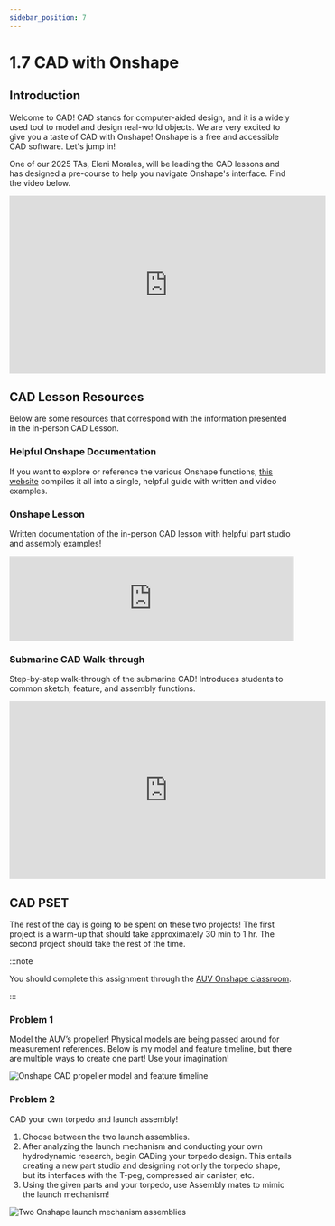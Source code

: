 ```yaml
---
sidebar_position: 7
---
```


# 1.7 CAD with Onshape

## Introduction


Welcome to CAD! CAD stands for computer-aided design, and it is a widely used tool to model and design real-world objects. We are very excited to give you a taste of CAD with Onshape! Onshape is a free and accessible CAD software. Let's jump in!


One of our 2025 TAs, Eleni Morales, will be leading the CAD lessons and has designed a pre-course to help you navigate Onshape's interface. Find the video below.
<iframe width="560" height="315" src="https://www.youtube.com/embed/yEvu7u799Tg?si=62111xW9i19lQntx" title="YouTube video player" frameborder="0" allow="accelerometer; autoplay; clipboard-write; encrypted-media; gyroscope; picture-in-picture; web-share" referrerpolicy="strict-origin-when-cross-origin" allowfullscreen></iframe>


## CAD Lesson Resources


Below are some resources that correspond with the information presented in the in-person CAD Lesson.


### Helpful Onshape Documentation


If you want to explore or reference the various Onshape functions, [this website](https://cad.onshape.com/help/Content/sketch.htm?TocPath=Part%20Studios%7C_____0) compiles it all into a single, helpful guide with written and video examples.


### Onshape Lesson


Written documentation of the in-person CAD lesson with helpful part studio and assembly examples!
<iframe src="https://blksail-edu.github.io/slides/2025_cad" width="100%" height={320} frameborder="0" allowfullscreen></iframe>


### Submarine CAD Walk-through


Step-by-step walk-through of the submarine CAD! Introduces students to common sketch, feature, and assembly functions.
<iframe width="560" height="315" src="https://www.youtube.com/embed/XxTAHIWeP9I?si=3L7ctCfgV5SHZ-iy" title="YouTube video player" frameborder="0" allow="accelerometer; autoplay; clipboard-write; encrypted-media; gyroscope; picture-in-picture; web-share" referrerpolicy="strict-origin-when-cross-origin" allowfullscreen></iframe>

## CAD PSET


The rest of the day is going to be spent on these two projects! The first project is a warm-up that should take approximately 30 min to 1 hr. The second project should take the rest of the time.


:::note

You should complete this assignment through the [AUV Onshape classroom](https://cad.onshape.com/classes/68503a4845cfbe44d42fe724/assignment/list).

:::


### Problem 1


Model the AUV’s propeller! Physical models are being passed around for measurement references. Below is my model and feature timeline, but there are multiple ways to create one part! Use your imagination!


![Onshape CAD propeller model and feature timeline](/img/CAD_p1_img.png)


### Problem 2


CAD your own torpedo and launch assembly! 

1. Choose between the two launch assemblies.
2. After analyzing the launch mechanism and conducting your own hydrodynamic research, begin CADing your torpedo design. This entails creating a new part studio and designing not only the torpedo shape, but its interfaces with the T-peg, compressed air canister, etc.
3. Using the given parts and your torpedo, use Assembly mates to mimic the launch mechanism!


![Two Onshape launch mechanism assemblies](/img/CAD_p2_img.png)
